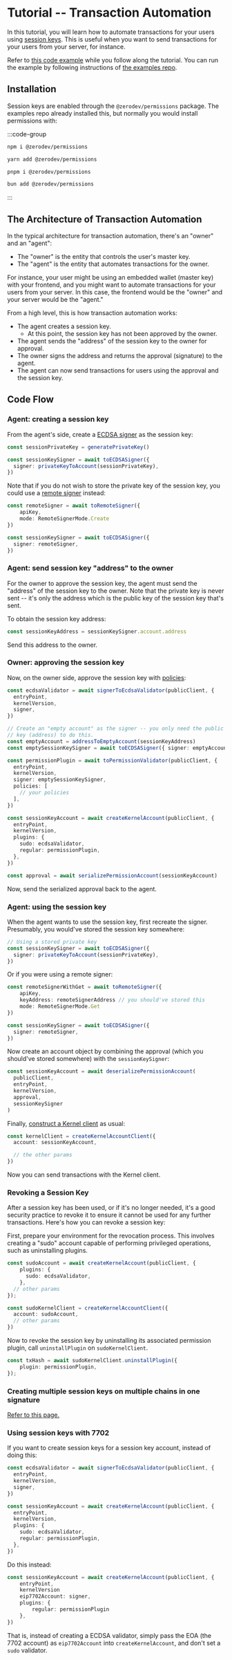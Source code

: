 # Tutorial -- Transaction Automation

In this tutorial, you will learn how to automate transactions for your users using [session keys](/sdk/permissions/intro).  This is useful when you want to send transactions for your users from your server, for instance.

Refer to [this code example](https://github.com/zerodevapp/zerodev-examples/blob/main/session-keys/transaction-automation.ts) while you follow along the tutorial.  You can run the example by following instructions of [the examples repo](https://github.com/zerodevapp/zerodev-examples).

## Installation

Session keys are enabled through the `@zerodev/permissions` package.  The examples repo already installed this, but normally you would install permissions with:

:::code-group

```bash [npm]
npm i @zerodev/permissions
```

```bash [yarn]
yarn add @zerodev/permissions
```

```bash [pnpm]
pnpm i @zerodev/permissions
```

```bash [bun]
bun add @zerodev/permissions
```

:::

## The Architecture of Transaction Automation

In the typical architecture for transaction automation, there's an "owner" and an "agent":

- The "owner" is the entity that controls the user's master key.
- The "agent" is the entity that automates transactions for the owner.

For instance, your user might be using an embedded wallet (master key) with your frontend, and you might want to automate transactions for your users from your server.  In this case, the frontend would be the "owner" and your server would be the "agent."

From a high level, this is how transaction automation works:

- The agent creates a session key.
  - At this point, the session key has not been approved by the owner.
- The agent sends the "address" of the session key to the owner for approval.
- The owner signs the address and returns the approval (signature) to the agent.
- The agent can now send transactions for users using the approval and the session key.

## Code Flow

### Agent: creating a session key

From the agent's side, create a [ECDSA signer](/sdk/permissions/signers/ecdsa) as the session key:

```ts
const sessionPrivateKey = generatePrivateKey()

const sessionKeySigner = await toECDSASigner({
  signer: privateKeyToAccount(sessionPrivateKey),
})
```

Note that if you do not wish to store the private key of the session key, you could use a [remote signer](https://docs.zerodev.app/sdk/advanced/key-storage) instead:

```ts
const remoteSigner = await toRemoteSigner({
    apiKey,
    mode: RemoteSignerMode.Create
})

const sessionKeySigner = await toECDSASigner({
  signer: remoteSigner,
})
```

### Agent: send session key "address" to the owner

For the owner to approve the session key, the agent must send the "address" of the session key to the owner.  Note that the private key is never sent -- it's only the address which is the public key of the session key that's sent.

To obtain the session key address:

```ts
const sessionKeyAddress = sessionKeySigner.account.address
```

Send this address to the owner.

### Owner: approving the session key

Now, on the owner side, approve the session key with [policies](/sdk/permissions/intro#policies):

```ts
const ecdsaValidator = await signerToEcdsaValidator(publicClient, {
  entryPoint,
  kernelVersion,
  signer,
})

// Create an "empty account" as the signer -- you only need the public
// key (address) to do this.
const emptyAccount = addressToEmptyAccount(sessionKeyAddress)
const emptySessionKeySigner = await toECDSASigner({ signer: emptyAccount })

const permissionPlugin = await toPermissionValidator(publicClient, {
  entryPoint,
  kernelVersion,
  signer: emptySessionKeySigner,
  policies: [
    // your policies
  ],
})

const sessionKeyAccount = await createKernelAccount(publicClient, {
  entryPoint,
  kernelVersion,
  plugins: {
    sudo: ecdsaValidator,
    regular: permissionPlugin,
  },
})

const approval = await serializePermissionAccount(sessionKeyAccount)
```

Now, send the serialized approval back to the agent.

### Agent: using the session key

When the agent wants to use the session key, first recreate the signer.  Presumably, you would've stored the session key somewhere:

```ts
// Using a stored private key
const sessionKeySigner = await toECDSASigner({
  signer: privateKeyToAccount(sessionPrivateKey),
})
```

Or if you were using a remote signer:

```ts
const remoteSignerWithGet = await toRemoteSigner({
    apiKey,
    keyAddress: remoteSignerAddress // you should've stored this
    mode: RemoteSignerMode.Get
})

const sessionKeySigner = await toECDSASigner({
  signer: remoteSigner,
})
```

Now create an account object by combining the approval (which you should've stored somewhere) with the `sessionKeySigner`:

```ts
const sessionKeyAccount = await deserializePermissionAccount(
  publicClient,
  entryPoint,
  kernelVersion,
  approval,
  sessionKeySigner
)
```

Finally, [construct a Kernel client](https://docs.zerodev.app/sdk/core-api/create-account#create-an-account-client) as usual:

```ts
const kernelClient = createKernelAccountClient({
  account: sessionKeyAccount,

  // the other params
})
```

Now you can send transactions with the Kernel client.

### Revoking a Session Key

After a session key has been used, or if it's no longer needed, it's a good security practice to revoke it to ensure it cannot be used for any further transactions. Here's how you can revoke a session key:

First, prepare your environment for the revocation process. This involves creating a "sudo" account capable of performing privileged operations, such as uninstalling plugins.

```ts
const sudoAccount = await createKernelAccount(publicClient, {
    plugins: {
      sudo: ecdsaValidator,
    },
  // other params
});

const sudoKernelClient = createKernelAccountClient({
  account: sudoAccount,
  // other params
})
```

Now to revoke the session key by uninstalling its associated permission plugin, call `uninstallPlugin` on `sudoKernelClient`. 

```ts
const txHash = await sudoKernelClient.uninstallPlugin({
    plugin: permissionPlugin,
});
```

### Creating multiple session keys on multiple chains in one signature

[Refer to this page.](/sdk/advanced/multi-chain-signing)

### Using session keys with 7702

If you want to create session keys for a session key account, instead of doing this:

```ts
const ecdsaValidator = await signerToEcdsaValidator(publicClient, {
  entryPoint,
  kernelVersion,
  signer,
})

const sessionKeyAccount = await createKernelAccount(publicClient, {
  entryPoint,
  kernelVersion,
  plugins: {
    sudo: ecdsaValidator,
    regular: permissionPlugin,
  },
})
```

Do this instead:

```ts
const sessionKeyAccount = await createKernelAccount(publicClient, {
    entryPoint,
    kernelVersion
    eip7702Account: signer,
    plugins: {
        regular: permissionPlugin
    },
})
```

That is, instead of creating a ECDSA validator, simply pass the EOA (the 7702 account) as `eip7702Account` into `createKernelAccount`, and don't set a `sudo` validator.
